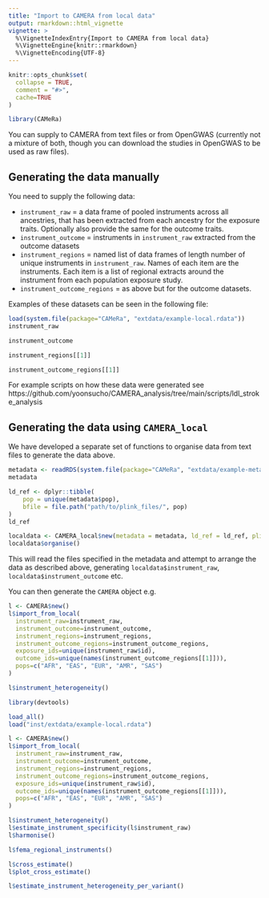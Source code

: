 ```yaml
---
title: "Import to CAMERA from local data"
output: rmarkdown::html_vignette
vignette: >
  %\VignetteIndexEntry{Import to CAMERA from local data}
  %\VignetteEngine{knitr::rmarkdown}
  %\VignetteEncoding{UTF-8}
---
```


```r
knitr::opts_chunk$set(
  collapse = TRUE,
  comment = "#>",
  cache=TRUE
)
```

```r
library(CAMeRa)
```

You can supply to CAMERA from text files or from OpenGWAS (currently not a mixture of both, though you can download the studies in OpenGWAS to be used as raw files). 

## Generating the data manually

You need to supply the following data:

- `instrument_raw` = a data frame of pooled instruments across all ancestries, that has been extracted from each ancestry for the exposure traits. Optionally also provide the same for the outcome traits.
- `instrument_outcome` = instruments in `instrument_raw` extracted from the outcome datasets
- `instrument_regions` = named list of data frames of length number of unique instruments in `instrument_raw`. Names of each item are the instruments. Each item is a list of regional extracts around the instrument from each population exposure study.
- `instrument_outcome_regions` = as above but for the outcome datasets.

Examples of these datasets can be seen in the following file:

```r
load(system.file(package="CAMeRa", "extdata/example-local.rdata"))
instrument_raw
```

```r
instrument_outcome
```

```r
instrument_regions[[1]]
```

```r
instrument_outcome_regions[[1]]
```

For example scripts on how these data were generated see https://github.com/yoonsucho/CAMERA_analysis/tree/main/scripts/ldl_stroke_analysis

## Generating the data using `CAMERA_local`

We have developed a separate set of functions to organise data from text files to generate the data above. 

```r
metadata <- readRDS(system.file(package="CAMeRa", "extdata/example-metadata.rds"))
metadata
```

```r
ld_ref <- dplyr::tibble(
    pop = unique(metadata$pop),
    bfile = file.path("path/to/plink_files/", pop)
)
ld_ref
```

```r
localdata <- CAMERA_local$new(metadata = metadata, ld_ref = ld_ref, plink_bin = "path/to/plink")
localdata$organise()
```

This will read the files specified in the metadata and attempt to arrange the data as described above, generating `localdata$instrument_raw`, `localdata$instrument_outcome` etc.

You can then generate the `CAMERA` object e.g.

```r
l <- CAMERA$new()
l$import_from_local(
  instrument_raw=instrument_raw, 
  instrument_outcome=instrument_outcome, 
  instrument_regions=instrument_regions, 
  instrument_outcome_regions=instrument_outcome_regions, 
  exposure_ids=unique(instrument_raw$id), 
  outcome_ids=unique(names(instrument_outcome_regions[[1]])),
  pops=c("AFR", "EAS", "EUR", "AMR", "SAS")
)

l$instrument_heterogeneity()
```


```r
library(devtools)

load_all()
load("inst/extdata/example-local.rdata")

l <- CAMERA$new()
l$import_from_local(
  instrument_raw=instrument_raw, 
  instrument_outcome=instrument_outcome, 
  instrument_regions=instrument_regions, 
  instrument_outcome_regions=instrument_outcome_regions, 
  exposure_ids=unique(instrument_raw$id), 
  outcome_ids=unique(names(instrument_outcome_regions[[1]])),
  pops=c("AFR", "EAS", "EUR", "AMR", "SAS")
)

l$instrument_heterogeneity()
l$estimate_instrument_specificity(l$instrument_raw)
l$harmonise()

l$fema_regional_instruments()

l$cross_estimate()
l$plot_cross_estimate()

l$estimate_instrument_heterogeneity_per_variant()
```


